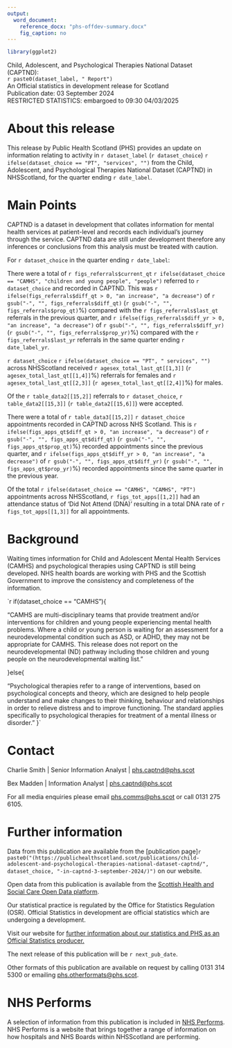 ```yaml
---
output: 
  word_document:
    reference_docx: "phs-offdev-summary.docx"
    fig_caption: no
---
```



```r

library(ggplot2)

```

<Div custom-style = "Publication Title">Child, Adolescent, and Psychological Therapies National Dataset (CAPTND):</Div>
<Div custom-style = "Publication subtitle">`r paste0(dataset_label, " Report")`</Div>
<Div custom-style = "Stats designation">An Official statistics in development release for Scotland</Div>
<Div custom-style = "Publication date">Publication date: 03 September 2024</Div>
<Div custom-style = "Restricted Stats">RESTRICTED STATISTICS: embargoed to 09:30 04/03/2025</Div>

# About this release
This release by Public Health Scotland (PHS) provides
an update on information relating to activity in `r dataset_label` (`r dataset_choice`)
`r ifelse(dataset_choice == "PT", "services", "")` from the Child, Adolescent,
and Psychological Therapies National Dataset (CAPTND) in NHSScotland, for the
quarter ending `r date_label`.

# Main Points
CAPTND is a dataset in development that collates information for mental health
services at patient-level and records each individual’s journey through the service.
CAPTND data are still under development therefore any inferences or conclusions
from this analysis must be treated with caution.  

For `r dataset_choice` in the quarter ending `r date_label`:  

<Div custom-style = "Bullet 1"> 
There were a total of `r figs_referrals$current_qt`
`r ifelse(dataset_choice == "CAMHS", "children and young people", "people")` 
referred to `r dataset_choice` and recorded in CAPTND.
This was `r ifelse(figs_referrals$diff_qt > 0, "an increase", "a decrease")` of 
`r gsub("-", "", figs_referrals$diff_qt)` (`r gsub("-", "", figs_referrals$prop_qt)`%) compared with the
`r figs_referrals$last_qt` referrals in the previous quarter, and
`r ifelse(figs_referrals$diff_yr > 0, "an increase", "a decrease")` of `r gsub("-", "", figs_referrals$diff_yr)` 
(`r gsub("-", "", figs_referrals$prop_yr)`%) compared with the `r figs_referrals$last_yr` referrals
in the same quarter ending `r date_label_yr`.
</Div>

<Div custom-style = "Bullet 1"> 
`r dataset_choice` `r ifelse(dataset_choice == "PT", " services", "")` across
NHSScotland received `r agesex_total_last_qt[[1,3]]`
(`r agesex_total_last_qt[[1,4]]`%) referrals for females and `r agesex_total_last_qt[[2,3]]`
(`r agesex_total_last_qt[[2,4]]`%) for males. 
</Div>

<Div custom-style = "Bullet 1">
Of the `r table_data2[[15,2]]` referrals to `r dataset_choice`, `r table_data2[[15,3]]`
(`r table_data2[[15,6]]`) were accepted.
</Div>

<Div custom-style = "Bullet 1">
There were a total of `r table_data3[[15,2]]` `r dataset_choice` appointments recorded in CAPTND 
across NHS Scotland. This is `r ifelse(figs_apps_qt$diff_qt > 0, "an increase", "a decrease")`
of `r gsub("-", "", figs_apps_qt$diff_qt)` (`r gsub("-", "", figs_apps_qt$prop_qt)`%)
recorded appointments since the previous quarter, and
`r ifelse(figs_apps_qt$diff_yr > 0, "an increase", "a decrease")` of
`r gsub("-", "", figs_apps_qt$diff_yr)` (`r gsub("-", "", figs_apps_qt$prop_yr)`%)
recorded appointments since the same quarter in the previous year.
</Div>

<Div custom-style = "Bullet 1">
Of the total `r ifelse(dataset_choice == "CAMHS", "CAMHS", "PT")` appointments across NHSScotland, `r figs_tot_apps[[1,2]]` had an attendance status of 'Did Not Attend (DNA)' resulting in a total DNA rate of `r figs_tot_apps[[1,3]] ` for all appointments.
</Div>


# Background

Waiting times information for Child and Adolescent Mental Health Services (CAMHS) and 
psychological therapies using CAPTND is still being developed. NHS health boards
are working with PHS and the Scottish Government to improve the consistency and
completeness of the 
information.  

`r if(dataset_choice == "CAMHS"){

"CAMHS are multi-disciplinary teams that provide treatment and/or interventions for children and
young people experiencing mental health problems. Where a child or young person is waiting
for an assessment for a neurodevelopmental condition such as ASD, or ADHD, they may not be
appropriate for CAMHS. This release does not report on the neurodevelopmental (ND) pathway
including those children and young people on the neurodevelopmental waiting list."

}else{

"Psychological therapies refer to a range of interventions, based on psychological concepts and
theory, which are designed to help people understand and make changes to their thinking,
behaviour and relationships in order to relieve distress and to improve functioning. The standard
applies specifically to psychological therapies for treatment of a mental illness or disorder."
}`

# Contact
Charlie Smith | Senior Information Analyst | [phs.captnd@phs.scot](mailto:phs.captnd@phs.scot)

Bex Madden | Information Analyst | [phs.captnd@phs.scot](mailto:phs.captnd@phs.scot)

For all media enquiries please email [phs.comms@phs.scot](mailto:phs.comms@phs.scot) or call 0131 275 6105.

# Further information
Data from this publication are available from the [publication page]`r paste0("(https://publichealthscotland.scot/publications/child-adolescent-and-psychological-therapies-national-dataset-captnd/", dataset_choice, "-in-captnd-3-september-2024/)")` on our website.

Open data from this publication is available from the [Scottish Health and Social Care Open Data platform](https://www.opendata.nhs.scot/).

Our statistical practice is regulated by the Office for Statistics Regulation (OSR). Official Statistics in development are official statistics which are undergoing a development. 

Visit our website for [further information about our statistics and PHS as an Official Statistics producer.](https://publichealthscotland.scot/our-organisation/about-our-statistics/official-statistics/)

The next release of this publication will be `r next_pub_date`.

Other formats of this publication are available on request by calling 0131 314 5300 or emailing [phs.otherformats@phs.scot](mailto:phs.otherformats@phs.scot).

# NHS Performs
A selection of information from this publication is included in [NHS Performs](http://www.nhsperforms.scot). NHS Performs is a website that brings together a range of information on how hospitals and NHS Boards within NHSScotland are performing.

